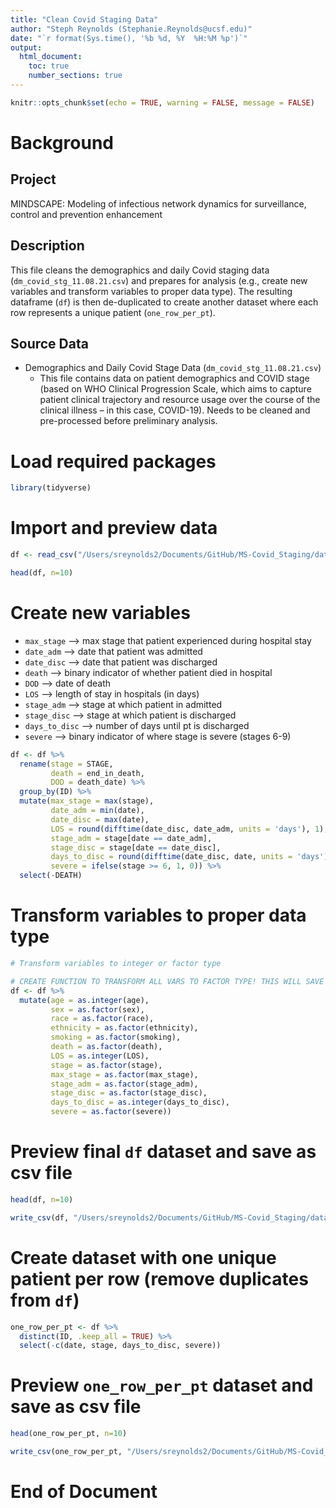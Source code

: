 ```yaml
---
title: "Clean Covid Staging Data"
author: "Steph Reynolds (Stephanie.Reynolds@ucsf.edu)"
date: "`r format(Sys.time(), '%b %d, %Y  %H:%M %p')`"
output:
  html_document:
    toc: true
    number_sections: true
---
```


```r
knitr::opts_chunk$set(echo = TRUE, warning = FALSE, message = FALSE)
```

# Background

## Project 
MINDSCAPE: Modeling of infectious network dynamics for surveillance, control and prevention enhancement

## Description
This file cleans the demographics and daily Covid staging data (`dm_covid_stg_11.08.21.csv`) and prepares for analysis (e.g., create new variables and transform variables to proper data type). The resulting dataframe (`df`) is then de-duplicated to create another dataset where each row represents a unique patient (`one_row_per_pt`).

## Source Data
  - Demographics and Daily Covid Stage Data (`dm_covid_stg_11.08.21.csv`)
    + This file contains data on patient demographics and COVID stage (based on WHO Clinical Progression Scale, which aims to capture patient clinical trajectory and resource usage over the course of the clinical illness -- in this case, COVID-19). Needs to be cleaned and pre-processed before preliminary analysis.

# Load required packages
```r
library(tidyverse)
```

# Import and preview data 
```r
df <- read_csv("/Users/sreynolds2/Documents/GitHub/MS-Covid_Staging/data/dm_covid_stg_11.08.21.csv")

head(df, n=10)
```

# Create new variables

  * `max_stage` --> max stage that patient experienced during hospital stay 
  * `date_adm` --> date that patient was admitted
  * `date_disc` --> date that patient was discharged
  * `death` --> binary indicator of whether patient died in hospital 
  * `DOD` --> date of death 
  * `LOS` --> length of stay in hospitals (in days)
  * `stage_adm` --> stage at which patient in admitted
  * `stage_disc` --> stage at which patient is discharged
  * `days_to_disc` --> number of days until pt is discharged 
  * `severe` --> binary indicator of where stage is severe (stages 6-9)
```r
df <- df %>% 
  rename(stage = STAGE,
         death = end_in_death,
         DOD = death_date) %>% 
  group_by(ID) %>% 
  mutate(max_stage = max(stage),
         date_adm = min(date),
         date_disc = max(date),
         LOS = round(difftime(date_disc, date_adm, units = 'days'), 1),
         stage_adm = stage[date == date_adm],
         stage_disc = stage[date == date_disc],
         days_to_disc = round(difftime(date_disc, date, units = 'days'), 1),
         severe = ifelse(stage >= 6, 1, 0)) %>% 
  select(-DEATH)
```

# Transform variables to proper data type
```r
# Transform variables to integer or factor type

# CREATE FUNCTION TO TRANSFORM ALL VARS TO FACTOR TYPE! THIS WILL SAVE TIME IN FUTURE.
df <- df %>% 
  mutate(age = as.integer(age),
         sex = as.factor(sex),
         race = as.factor(race),
         ethnicity = as.factor(ethnicity),
         smoking = as.factor(smoking),
         death = as.factor(death),
         LOS = as.integer(LOS),
         stage = as.factor(stage), 
         max_stage = as.factor(max_stage),
         stage_adm = as.factor(stage_adm),
         stage_disc = as.factor(stage_disc),
         days_to_disc = as.integer(days_to_disc),
         severe = as.factor(severe))
```

# Preview final `df` dataset and save as csv file 
```r
head(df, n=10)

write_csv(df, "/Users/sreynolds2/Documents/GitHub/MS-Covid_Staging/data/dm_stg_clean_11.08.21.csv")
```

# Create dataset with one unique patient per row (remove duplicates from `df`)
```r
one_row_per_pt <- df %>% 
  distinct(ID, .keep_all = TRUE) %>% 
  select(-c(date, stage, days_to_disc, severe))
```

# Preview `one_row_per_pt` dataset and save as csv file
```r
head(one_row_per_pt, n=10)

write_csv(one_row_per_pt, "/Users/sreynolds2/Documents/GitHub/MS-Covid_Staging/data/dm_stg_unique_pt_11.08.21.csv")
```

# End of Document 
